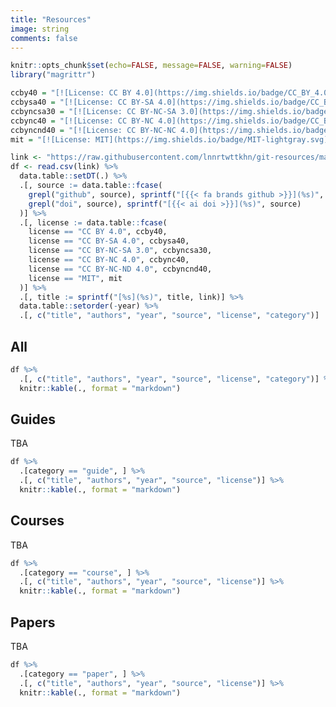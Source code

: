 ```yaml
---
title: "Resources"
image: string
comments: false
---
```


```r
knitr::opts_chunk$set(echo=FALSE, message=FALSE, warning=FALSE)
library("magrittr")
```

```r
ccby40 = "[![License: CC BY 4.0](https://img.shields.io/badge/CC_BY_4.0-lightgrey.svg)](https://creativecommons.org/licenses/by/4.0/)"
ccbysa40 = "[![License: CC BY-SA 4.0](https://img.shields.io/badge/CC_BY--SA_4.0-lightgrey.svg)](https://creativecommons.org/licenses/by-sa/4.0/)"
ccbyncsa30 = "[![License: CC BY-NC-SA 3.0](https://img.shields.io/badge/CC_BY--NC--SA_3.0-lightgrey.svg)](https://creativecommons.org/licenses/by-nc-sa/3.0/)"
ccbync40 = "[![License: CC BY-NC 4.0](https://img.shields.io/badge/CC_BY--NC_4.0-lightgrey.svg)](https://creativecommons.org/licenses/by-nc/4.0/)"
ccbyncnd40 = "[![License: CC BY-NC-NC 4.0](https://img.shields.io/badge/CC_BY--NC--ND_4.0-lightgrey.svg)](https://creativecommons.org/licenses/by-nc-nd/4.0/)"
mit = "[![License: MIT](https://img.shields.io/badge/MIT-lightgray.svg)](https://opensource.org/licenses/MIT)"
```

```r
link <- "https://raw.githubusercontent.com/lnnrtwttkhn/git-resources/main/git-resources.csv"
df <- read.csv(link) %>%
  data.table::setDT(.) %>%
  .[, source := data.table::fcase(
    grepl("github", source), sprintf("[{{< fa brands github >}}](%s)", source),
    grepl("doi", source), sprintf("[{{< ai doi >}}](%s)", source)
  )] %>%
  .[, license := data.table::fcase(
    license == "CC BY 4.0", ccby40,
    license == "CC BY-SA 4.0", ccbysa40,
    license == "CC BY-NC-SA 3.0", ccbyncsa30,
    license == "CC BY-NC 4.0", ccbync40,
    license == "CC BY-NC-ND 4.0", ccbyncnd40,
    license == "MIT", mit
  )] %>%
  .[, title := sprintf("[%s](%s)", title, link)] %>%
  data.table::setorder(-year) %>%
  .[, c("title", "authors", "year", "source", "license", "category")]
```

## All

```r
df %>%
  .[, c("title", "authors", "year", "source", "license", "category")] %>%
  knitr::kable(., format = "markdown")
```

## Guides

TBA

```r
df %>%
  .[category == "guide", ] %>% 
  .[, c("title", "authors", "year", "source", "license")] %>%
  knitr::kable(., format = "markdown")
```

## Courses

TBA

```r
df %>%
  .[category == "course", ] %>% 
  .[, c("title", "authors", "year", "source", "license")] %>%
  knitr::kable(., format = "markdown")
```

## Papers

TBA

```r
df %>%
  .[category == "paper", ] %>% 
  .[, c("title", "authors", "year", "source", "license")] %>%
  knitr::kable(., format = "markdown")
```
